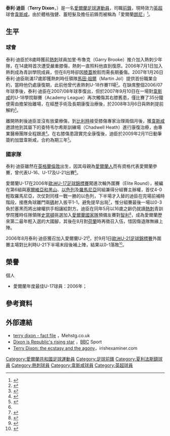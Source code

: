 {{noteta
|G1=英超
|T=zh-hans:特里·迪克逊;zh-hk:泰利·迪臣;zh-tw:特里·迪克遜;
|1=zh-hans:特里·迪克逊;zh-hk:泰利·迪臣;zh-tw:特里·迪克遜;
|2=zh-hans:迪克逊;zh-hk:迪臣;zh-tw:迪克遜;
|3=zh-hans:斯汤顿;zh-hk:史當頓;zh-tw:斯湯頓;
|4=zh-hans:鲁尼;zh-hk:朗尼;zh-tw:魯尼;
|5=zh-hans:马丁·祖尔;zh-hk:馬田·祖爾;zh-tw:馬丁·祖爾;
}}
{{Football player infobox
| playername = 泰利·迪臣<br>''Terry Dixon''
| image = 
| fullname = Terry Dixon
| height = 
| dateofbirth = {{birth date and age|1990|1|15|df=y}}
| cityofbirth = <br />[[倫敦|北倫敦]]、Archway
| countryofbirth = [[英格蘭|英格蘭]]
| currentclub  = [[西汉姆联足球俱乐部|韋斯咸]]
| clubnumber = ''TBA''
| position = [[前鋒_(足球)|前鋒]]
| youthyears = 2006-07
| youthclubs = [[托特纳姆热刺足球俱乐部|熱刺]]
| years = 2007-08<br />2009-
| clubs = [[托特纳姆热刺足球俱乐部|熱刺]]<br />[[西汉姆联足球俱乐部|韋斯咸]]
| caps(goals) = 0 (0) <br />0 (0)
| nationalyears = 2005-06<br />2005-07 <br />2007- <br />2007-
| nationalteam = [[愛爾蘭16歲以下國家足球隊|愛爾蘭 U-16]]<br />[[愛爾蘭17歲以下國家足球隊|愛爾蘭 U-17]]<br />[[愛爾蘭21歲以下國家足球隊|愛爾蘭 U-21]]<br />[[愛爾蘭國家足球隊|愛爾蘭]]
| nationalcaps(goals) = <br /> 5 (3)<br /> 2 (0)<br />0 (0)
| pcupdate = 2009年2月11日
| ntupdate = 2010年3月15日 (一) 01:37 (UTC)
}}
'''泰利·迪臣'''（'''Terry Dixon'''，{{bd|1990年|1月15日|catidx=Dixon, Terry}}）是一名[[愛爾蘭共和國|愛爾蘭]][[足球|足球]][[運動員|運動員]]，司職[[前鋒_(足球)|前鋒]]，現時效力[[英超|英超]]球會[[西汉姆联足球俱乐部|韋斯咸]]。由於體格強健、蓄短髮及擔任前鋒而被稱為「愛爾蘭[[韦恩·鲁尼|朗尼]]」<small><ref>{{cite web |url=http://www.dearmrlevy.com/2009/02/terry-dixon-in-astonishing-comeback.html |title=Terry Dixon in astonishing comeback |publisher=Dear Mr Levy |date=2009-02-11 |accessdate=2009-02-12 |deadurl=yes |archiveurl=https://web.archive.org/web/20090214151454/http://dearmrlevy.com/2009/02/terry-dixon-in-astonishing-comeback.html |archivedate=2009-02-14 }}{{en}}</ref></small>。

==生平==
===球會===
泰利·迪臣於8歲時獲前[[托特纳姆热刺足球俱乐部|熱刺]]球員加里·布魯克（Garry Brooke）推介加入熱刺少年隊，在14歲時首次遭受嚴重膝傷，熱刺一直照料他直到復原。2006年7月1日加入熱刺成為青訓學院成員，但在8月時卻因[[膝蓋|膝蓋]]脫骹而需長期養傷。2007年1月26日泰利·迪臣剛滿17歲即獲熱刺時任領隊[[馬田·祖爾|馬田·祖爾]]（Martin Jol）提供首份職業合約，當時他仍處康復期，此前他曾代表熱刺U-18作賽11場<small><ref name="Signs for Spurs">{{cite news |url=http://www.fai.ie/index.php?option=com_content&task=view&id=1640&Itemid=9 |title=Irish youth international, Terry Dixon, signs pro forms for 'Spurs |publisher=[[愛爾蘭足球協會|愛爾蘭足球協會]]官網 |date=2007-01-26 |accessdate=2009-02-12 |archive-date=2016-03-15 |archive-url=https://web.archive.org/web/20160315091931/http://www.fai.ie/index.php?option=com_content&task=view&id=1640&Itemid=9 |dead-url=no }}{{en}}</ref></small>。在缺席整個2006/07年球季後，泰利·迪臣在2007/08年球季復出，但於2007年9月10日在一場對[[西汉姆联足球俱乐部|韋斯咸]]的U-18學院聯賽（Academy League）再次觸傷其右膝舊患，僅比賽了35分鐘便需由擔架抬離場，在經歷手術及長期康復治療後，於2008年3月6日與熱刺提前解約<small><ref>{{cite news |url=http://www.tottenhamhotspur.com/news/articles/terrydixon.html |title=TERRY DIXON |publisher=[[托特纳姆热刺足球俱乐部|熱刺]]官網 |date=2008-03-06 |accessdate=2009-02-12 |archive-date=2009-07-05 |archive-url=https://web.archive.org/web/20090705094839/http://www.tottenhamhotspur.com/news/articles/terrydixon.html |dead-url=no }}{{en}}</ref></small>。

離開熱刺後迪臣並沒有放棄療傷，到[[比利時|比利時]]接受膝傷專家治理兩個月後，獲[[西汉姆联足球俱乐部|韋斯咸]]邀請他到其屬下的查特韦尔希斯訓練場（Chadwell Heath）進行康復治療，由專業醫療團隊全程跟進<small><ref>{{cite news|url=http://www.whufc.com/page/News/0,,12562~1552585,00.html |title=Dixon delighted to sign |publisher=[[西汉姆联足球俱乐部|韋斯咸]]官網 |date=2009-02-11 |accessdate=2009-02-12 |deadurl=yes |archiveurl=https://web.archive.org/web/20090217022954/http://www.whufc.com/page/News/0%2C%2C12562~1552585%2C00.html |archivedate=2009-02-17 }}{{en}}</ref></small>。在右膝傷患證實完全康復後，迪臣於2009年2月11日動筆簽約加盟韋斯咸，合約為期三年<small><ref>{{cite news |url=http://news.bbc.co.uk/sport2/hi/football/teams/w/west_ham_utd/7883543.stm |title=Striker Dixon earns West Ham deal |publisher=[[BBC|BBC]] Sport |date=2009-02-11 |accessdate=2009-02-12 |archive-date=2009-02-14 |archive-url=https://web.archive.org/web/20090214142318/http://news.bbc.co.uk/sport2/hi/football/teams/w/west_ham_utd/7883543.stm |dead-url=no }}{{en}}</ref></small>。

===國家隊===
泰利·迪臣雖然在[[英格蘭|英格蘭]][[倫敦|倫敦]]出生，因其母親為[[愛爾蘭人|愛爾蘭人]]而有資格代表愛爾蘭參賽，曾代表U-16、U-17及U-21出賽<small><ref name="Signs for Spurs"/></small>。

愛爾蘭U-17在2006年[[歐洲U-17足球錦標賽|歐洲U-17足球錦標賽]]闖進次輪外圍賽（Elite Round），被編在第6組與[[塞爾維亞和黑山國家足球隊|塞爾維亞和黑山]]、[[以色列國家足球隊|以色列]]及[[羅馬尼亞國家足球隊|羅馬尼亞]]同組兼得分組賽主辦權，首仗4-0輕取羅馬尼亞，次仗對同樣一戰一勝的以色列，下半場才入替的迪臣在完場前補時階段，接應角球離門兩[[碼|碼]]射入扳平1-1，避免提早出局<small><ref>{{cite news |url=http://www.independent.ie/sport/soccer/dixons-vital-late-leveller-110303.html |title=Dixon's vital late leveller |publisher=Independent.ie |date=2006-03-30 |accessdate=2009-02-12 |archive-date=2009-02-18 |archive-url=https://web.archive.org/web/20090218004525/http://www.independent.ie/sport/soccer/dixons-vital-late-leveller-110303.html |dead-url=no }}{{en}}</ref></small>，惟分組賽最後一場以0-3負於塞黑而將出線權拱手相讓給對方。迪臣在同年5月以16歲之齡仍就讀[[托特纳姆热刺足球俱乐部|熱刺]]青訓學院獲時任隊領隊[[史蒂夫·史當頓|史當頓]]挑選加入[[愛爾蘭國家足球隊|愛爾蘭國家隊]]預備友賽對[[智利國家足球隊|智利]]<small><ref>{{cite news |url=http://news.bbc.co.uk/sport2/hi/football/internationals/4750901.stm |title=Staunton names 29 in Irish squad |publisher=[[BBC|BBC]] Sport |date=2006-05-08 |accessdate=2009-02-12 |archive-date=2016-03-07 |archive-url=https://web.archive.org/web/20160307081715/http://news.bbc.co.uk/sport2/hi/football/internationals/4750901.stm |dead-url=no }}{{en}}</ref></small>，成為愛爾蘭歷來第二最年輕入選的大國腳，其後在8月對[[荷蘭國家足球隊|荷蘭]]時再徵召入伍，惜因傷退隊無緣上陣。

2006年8月泰利·迪臣獲召加入愛爾蘭U-21<small><ref>{{cite news |url=http://news.bbc.co.uk/sport2/hi/football/internationals/5267454.stm |title=Dixon boosts Republic's Under-21s |publisher=[[BBC|BBC]] Sport |date=2006-08-19 |accessdate=2009-02-12 |archive-date=2016-03-07 |archive-url=https://web.archive.org/web/20160307103554/http://news.bbc.co.uk/sport2/hi/football/internationals/5267454.stm |dead-url=no }}{{en}}</ref></small>，於9月1日[[歐洲U-21足球錦標賽|歐洲U-21足球錦標賽]]外圍賽主場對比利時U-21下半場末段後補上陣，結果以0-1落敗<small><ref>{{cite news |url=http://news.bbc.co.uk/sport2/hi/football/internationals/5307328.stm |title=Rep of Ire U21 0-1 Belgium U21 |publisher=[[BBC|BBC]] Sport |date=2006-09-01 |accessdate=2009-02-12 |archive-date=2016-03-07 |archive-url=https://web.archive.org/web/20160307180138/http://news.bbc.co.uk/sport2/hi/football/internationals/5307328.stm |dead-url=no }}{{en}}</ref></small>。

==榮譽==
;個人
* 愛爾蘭年度最佳U-17球員：2006年；

==參考資料==
{{reflist}}
==外部連結==
* [http://archive.mehstg.com/fact_dixon_terry.htm terry dixon - fact file] {{Wayback|url=http://archive.mehstg.com/fact_dixon_terry.htm |date=20090216192222 }}，Mehstg.co.uk {{en}}
* [http://news.bbc.co.uk/sport2/hi/football/internationals/4765481.stm Dixon is Republic's rising star] {{Wayback|url=http://news.bbc.co.uk/sport2/hi/football/internationals/4765481.stm |date=20081209000830 }}，[[BBC|BBC]] Sport {{en}}
* [http://www.irishexaminer.com/text/story.asp?j=kfgbmhkfcwojeyoj&p=y63yz83x&n=16312835 Terry Dixon: the ecstasy and the agony]，irishexaminer.com {{en}}

{{DEFAULTSORT:Dixon, Terry}}
[[Category:愛爾蘭共和國足球運動員|Category:愛爾蘭共和國足球運動員]]
[[Category:足球前鋒|Category:足球前鋒]]
[[Category:夏利法斯鎮球員|Category:夏利法斯鎮球員]]
[[Category:熱刺球員|Category:熱刺球員]]
[[Category:韋斯咸球員|Category:韋斯咸球員]]
[[Category:英超球員|Category:英超球員]]